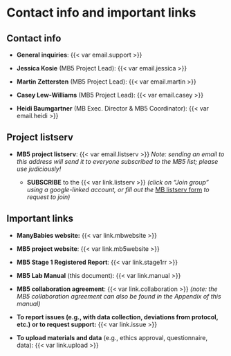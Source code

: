 # Contact info and important links {#sec-contactinfo}

## Contact info {.unnumbered}

-   **General inquiries**: {{< var email.support >}}

-   **Jessica Kosie** (MB5 Project Lead): {{< var email.jessica >}}

-   **Martin Zettersten** (MB5 Project Lead): {{< var email.martin >}}

-   **Casey Lew-Williams** (MB5 Project Lead): {{< var email.casey >}}

-   **Heidi Baumgartner** (MB Exec. Director & MB5 Coordinator): {{< var email.heidi >}}

## Project listserv {.unnumbered}

-   **MB5 project listserv**: {{< var email.listserv >}} *Note: sending an email to this address will send it to everyone subscribed to the MB5 list; please use judiciously!*

    -   **SUBSCRIBE** to the {{< var link.listserv >}} *(click on "Join group" using a google-linked account, or fill out the* <a href="https://docs.google.com/forms/d/e/1FAIpQLSewvzsv3YAwPKCAJmut_X6eVlu7P7TxbGe6vAWwG0CInI4YqA/viewform" target="_blank">MB listserv form</a> *to request to join)*

## Important links {.unnumbered}

-   **ManyBabies website:** {{< var link.mbwebsite >}}

-   **MB5 project website**: {{< var link.mb5website >}}

-   **MB5 Stage 1 Registered Report**: {{< var link.stage1rr >}}

-   **MB5 Lab Manual** (this document): {{< var link.manual >}}

-   **MB5 collaboration agreement**: {{< var link.collaboration >}} *(note: the MB5 collaboration agreement can also be found in the Appendix of this manual)*

-   **To report issues (e.g., with data collection, deviations from protocol, etc.) or to request support:** {{< var link.issue >}}

-   **To upload materials and data** (e.g., ethics approval, questionnaire, data): {{< var link.upload >}}

